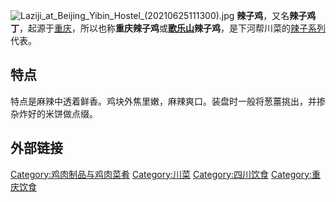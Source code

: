 {{Unreferenced|time=2022-04-21T17:20:19+00:00}}
[[File:Laziji_at_Beijing_Yibin_Hostel_(20210625111300).jpg|thumb]]
'''辣子鸡'''，又名'''辣子鸡丁'''，起源于[[重庆|重庆]]，所以也称'''重庆辣子鸡'''或'''[[歌乐山|歌乐山]]辣子鸡'''，是下河帮川菜的[[辣子系列|辣子系列]]代表。

== 特点 ==

特点是麻辣中透着鲜香。鸡块外焦里嫩，麻辣爽口。装盘时一般将葱薑挑出，并掺杂炸好的米饼做点缀。

== 外部链接 ==

{{Food-stub}}

[[Category:鸡肉制品与鸡肉菜肴|Category:鸡肉制品与鸡肉菜肴]]
[[Category:川菜|Category:川菜]]
[[Category:四川饮食|Category:四川饮食]]
[[Category:重庆饮食|Category:重庆饮食]]
